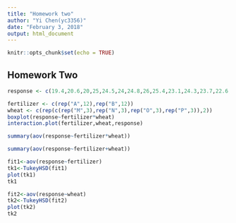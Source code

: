 ```yaml
---
title: "Homework two"
author: "Yi Chen(yc3356)"
date: "February 3, 2018"
output: html_document
---
```


```r
knitr::opts_chunk$set(echo = TRUE)
```

## Homework Two


```r
response <- c(19.4,20.6,20,25,24.5,24,24.8,26,25.4,23.1,24.3,23.7,22.6,21.6,22.1,25.6,26.8,26.2,27.6,26.4,27,25.4,24.5,26.3)

fertilizer <- c(rep("A",12),rep("B",12))
wheat <- c(rep(c(rep("M",3),rep("N",3),rep("O",3),rep("P",3)),2))
boxplot(response~fertilizer*wheat)
interaction.plot(fertilizer,wheat,response)
```
```r
summary(aov(response~fertilizer*wheat))
```
```r
summary(aov(response~fertilizer+wheat))
```
```r
fit1<-aov(response~fertilizer)
tk1<-TukeyHSD(fit1)
plot(tk1)
tk1
```
```r
fit2<-aov(response~wheat)
tk2<-TukeyHSD(fit2)
plot(tk2)
tk2
```

